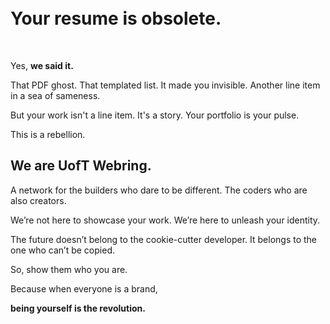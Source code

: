 <br />
<br />

# Your resume is obsolete.

<br />

Yes, **we said it.**

That PDF <span class="ghost">ghost</span>. That templated list.
It made you invisible.
Another line item in a sea of sameness.

But your work isn't a line item.
It's a story.
Your portfolio is your <span class="pulse-text">pulse</span>.

This is a rebellion.

## We are UofT Webring.

A network for the builders who dare to be different.
The coders who are also creators.

We’re not here to showcase your work.
We’re here to unleash your identity.

The future doesn’t belong to the cookie-cutter developer.
It belongs to the one who can’t be copied.

So, show them who you are.

Because when everyone is a brand,

**being yourself is the revolution.**

